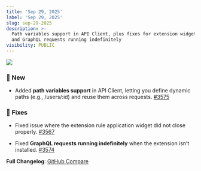 ```yaml
---
title: 'Sep 29, 2025'
label: 'Sep 29, 2025'
slug: sep-29-2025
description: >-
  Path variables support in API Client, plus fixes for extension widget closing
  and GraphQL requests running indefinitely
visibility: PUBLIC
---
```

<img src="/images/sep-29-2025/d901d0c0-1841-41c8-8627-396469928bcc.png" align="center" fullwidth="false" />

### **🚀 New**

* Added **path variables support** in API Client, letting you define dynamic paths (e.g., /users/:id) and reuse them across requests. [#3575](https://github.com/requestly/requestly/pull/3575)

### **🐛 Fixes**

* Fixed issue where the extension rule application widget did not close properly. [#3567](https://github.com/requestly/requestly/pull/3567)

* Fixed **GraphQL requests running indefinitely** when the extension isn’t installed. [#3574](https://github.com/requestly/requestly/pull/3574)

**Full Changelog**: [GitHub Compare](https://github.com/requestly/requestly/compare/changelog-2025.09.22...changelog-2025.09.29)
